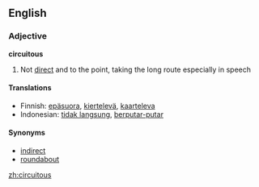 ==English==

===Adjective===
'''circuitous'''

# Not [[direct]] and to the point, taking the long route especially in speech


====Translations====
*Finnish: [[epäsuora]], [[kiertelevä]], [[kaarteleva]]
*Indonesian: [[tidak langsung]], [[putar|berputar-putar]]

====Synonyms====
*[[indirect]]
*[[roundabout]]

[[zh:circuitous]]